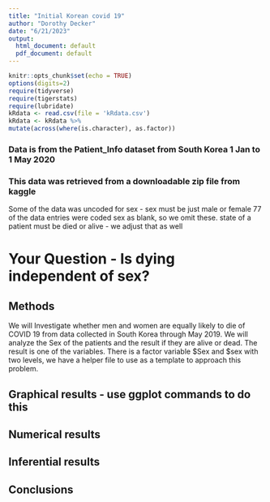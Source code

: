 ```yaml
---
title: "Initial Korean covid 19"
author: "Dorothy Decker"
date: "6/21/2023"
output:
  html_document: default
  pdf_document: default
---
```


```r
knitr::opts_chunk$set(echo = TRUE)
options(digits=2)
require(tidyverse)
require(tigerstats)
require(lubridate)
kRdata <- read.csv(file = 'kRdata.csv')
kRdata <- kRdata %>%
mutate(across(where(is.character), as.factor))

```
### Data is from the Patient_Info dataset from South Korea 1 Jan to 1 May 2020
### This data was retrieved from a downloadable zip file from kaggle

Some of the data was uncoded for sex - sex must be just male or female
77 of the data entries were coded sex  as blank, so we omit these.
state of a patient must be died or alive - we adjust that as well   
  
# Your Question - Is dying independent of sex?


## Methods

We will Investigate whether men and women are equally likely to die of COVID 19 from data collected in South Korea through May 2019. We will analyze the Sex of the patients and the result if they are alive or dead. The result is one of the variables. There is a factor variable $Sex and $sex with two levels, we have a helper file to use as a template to approach this problem. 




## Graphical results - use ggplot commands to do this  



  





  
## Numerical results


## Inferential results 




## Conclusions

